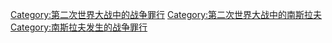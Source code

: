 [[Category:第二次世界大战中的战争罪行|Category:第二次世界大战中的战争罪行]]
[[Category:第二次世界大战中的南斯拉夫|Category:第二次世界大战中的南斯拉夫]]
[[Category:南斯拉夫发生的战争罪行|Category:南斯拉夫发生的战争罪行]]